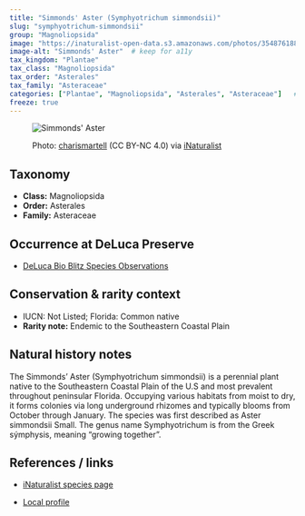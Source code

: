 ```yaml
---
title: "Simmonds' Aster (Symphyotrichum simmondsii)"
slug: "symphyotrichum-simmondsii"
group: "Magnoliopsida"
image: "https://inaturalist-open-data.s3.amazonaws.com/photos/354876188/original.jpg"        # keep for thumbnails
image-alt: "Simmonds' Aster"  # keep for a11y
tax_kingdom: "Plantae"
tax_class: "Magnoliopsida"
tax_order: "Asterales"
tax_family: "Asteraceae"
categories: ["Plantae", "Magnoliopsida", "Asterales", "Asteraceae"]   # these drive the chips + filtering
freeze: true
---
```


<figure class="species-figure">

<img src="https://inaturalist-open-data.s3.amazonaws.com/photos/354876188/original.jpg" alt="Simmonds' Aster" class="species-photo"/>

<figcaption class="photo-credit">

Photo: <a href="https://www.inaturalist.org/people/charismartell">charismartell</a> (CC BY-NC 4.0) via <a href="https://www.inaturalist.org/observations/201072288">iNaturalist</a>

</figcaption>

</figure>

## Taxonomy

-   **Class:** Magnoliopsida
-   **Order:** Asterales
-   **Family:** Asteraceae

## Occurrence at DeLuca Preserve

-   [DeLuca Bio Blitz Species Observations](https://www.inaturalist.org/observations?project_id=191727&taxon_id=169488&place_id=any&verifiable=any)

## Conservation & rarity context

-   IUCN: Not Listed; Florida: Common native
-   **Rarity note:** Endemic to the Southeastern Coastal Plain

## Natural history notes

The Simmonds' Aster (Symphyotrichum simmondsii) is a perennial plant native to the Southeastern Coastal Plain of the U.S and most prevalent throughout peninsular Florida. Occupying various habitats from moist to dry, it forms colonies via long underground rhizomes and typically blooms from October through January. The species was first described as Aster simmondsii Small. The genus name Symphyotrichum is from the Greek sýmphysis, meaning “growing together”.

## References / links

-   [iNaturalist species page](https://www.inaturalist.org/taxa/169488-Symphyotrichum-simmondsii)

-   [Local profile](https://www.flawildflowers.org/flower-friday-symphyotrichum-simmondsii/)
